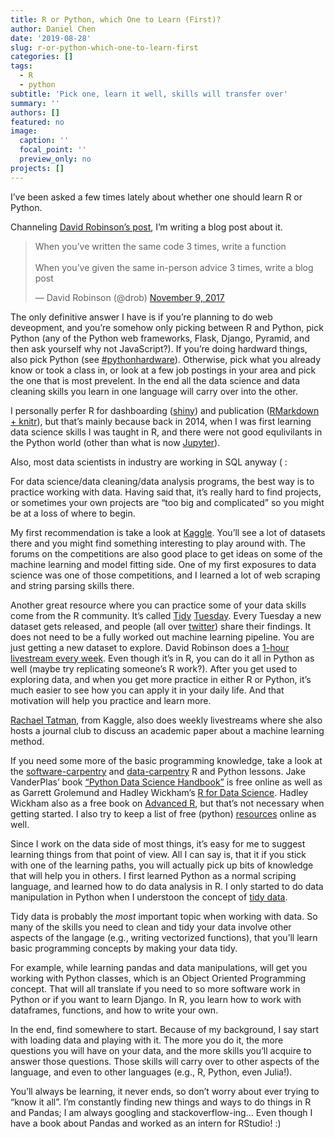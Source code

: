 ```yaml
---
title: R or Python, which One to Learn (First)?
author: Daniel Chen
date: '2019-08-28'
slug: r-or-python-which-one-to-learn-first
categories: []
tags:
  - R
  - python
subtitle: 'Pick one, learn it well, skills will transfer over'
summary: ''
authors: []
featured: no
image:
  caption: ''
  focal_point: ''
  preview_only: no
projects: []
---
```


I've been asked a few times lately about whether one should learn R or Python.

Channeling
[David Robinson's post][drob-post],
I'm writing a blog post about it.

<blockquote class="twitter-tweet" data-lang="en"><p lang="en" dir="ltr">When you’ve written the same code 3 times, write a function<br><br>When you’ve given the same in-person advice 3 times, write a blog post</p>&mdash; David Robinson (@drob) <a href="https://twitter.com/drob/status/928447584712253440?ref_src=twsrc%5Etfw">November 9, 2017</a></blockquote>
<script async src="https://platform.twitter.com/widgets.js" charset="utf-8"></script>

The only definitive answer I have is if you're planning to do web deveopment,
and you're somehow only picking between R and Python, pick Python
(any of the Python web frameworks, Flask, Django, Pyramid, and then ask yourself why not JavaScript?).
If you're doing hardward things, also pick Python
(see [#pythonhardware](https://twitter.com/search?q=%23pythonhardware&src=typed_query&f=live)).
Otherwise, pick what you already know or took a class in,
or look at a few job postings in your area and pick the one that is most prevelent.
In the end all the data science and data cleaning skills you learn in one language will
carry over into the other.

I personally perfer R for dashboarding
([shiny](https://shiny.rstudio.com/))
and publication
([RMarkdown + knitr](https://rmarkdown.rstudio.com/)),
but that's mainly because back in 2014, when I was first learning data science skills I was taught in R,
and there were not good equlivilants in the Python world
(other than what is now [Jupyter](https://jupyter.org/)).

Also, most data scientists in industry are working in SQL anyway ( :

<!-- more -->

For data science/data cleaning/data analysis programs,
the best way is to practice working with data.
Having said that, it's really hard to find projects,
or sometimes your own projects are "too big and complicated" so you might be at a loss of where to begin.

My first recommendation is take a look at
[Kaggle][1].
You'll see a lot of datasets there and you might find something interesting to play around with.
The forums on the competitions are also good place to get ideas on some of the machine learning and model fitting side.
One of my first exposures to data science was one of those competitions,
and I learned a lot of web scraping and string parsing skills there.

Another great resource where you can practice some of your data skills come from the R community.
It's called
[Tidy][2]
[Tuesday][3].
Every Tuesday a new dataset gets released, and people
(all over [twitter][4])
share their findings.
It does not need to be a fully worked out machine learning pipeline.
You are just getting a new dataset to explore.
David Robinson does a
[1-hour livestream every week][5].
Even though it's in R, you can do it all in Python as well (maybe try replicating someone's R work?).
After you get used to exploring data, and when you get more practice in either R or Python,
it's much easier to see how you can apply it in your daily life.
And that motivation will help you practice and learn more.

[Rachael Tatman](https://twitter.com/rctatman),
from Kaggle, also does weekly livestreams where
she also hosts a journal club to discuss an academic paper about
a machine learning method.

If you need some more of the basic programming knowledge,
take a look at the
[software-carpentry][6] and
[data-carpentry][7]
R and Python lessons.
Jake VanderPlas' book
["Python Data Science Handbook"][8]
is free online as well as
as Garrett Grolemund and Hadley Wickham's
[R for Data Science][10].
Hadley Wickham also as a free book on
[Advanced R](https://adv-r.hadley.nz/),
but that's not necessary when getting started.
I also try to keep a list of free (python)
[resources][9]
online as well.

Since I work on the data side of most things,
it's easy for me to suggest learning things from that point of view.
All I can say is, that it if you stick with one of the learning paths,
you will actually pick up bits of knowledge that will help you in others.
I first learned Python as a normal scriping language, and learned how to do data analysis in R.
I only started to do data manipulation in Python when I understoon the concept of
[tidy data](https://vita.had.co.nz/papers/tidy-data.pdf).

Tidy data is probably the *most* important topic when working with data.
So many of the skills you need to clean and tidy your data involve other aspects of the langage
(e.g., writing vectorized functions),
that you'll learn basic programming concepts by making your data tidy.

For example, while learning pandas and data manipulations,
will get you working with Python classes,
which is an Object Oriented Programming concept.
That will all translate if you need to so more software work in Python or if you want to learn Django.
In R, you learn how to work with dataframes, functions, and how to write your own.

In the end, find somewhere to start.
Because of my background, I say start with loading data and playing with it.
The more you do it, the more questions you will have on your data,
and the more skills you'll acquire to answer those questions.
Those skills will carry over to other aspects of the language, and even to other languages
(e.g., R, Python, even Julia!).

You'll always be learning, it never ends, so don't worry about ever trying to "know it all".
I'm constantly finding new things and ways to do things in R and Pandas; I am always googling and stackoverflow-ing...
Even though I have a book about Pandas and worked as an intern for RStudio! :)

[drob-post]: http://varianceexplained.org/r/start-blog/

[1]: https://www.kaggle.com/competitions
[2]: https://github.com/rfordatascience/tidytuesday
[3]: https://thomasmock.netlify.com/post/tidytuesday-a-weekly-social-data-project-in-r/
[4]: https://twitter.com/hashtag/tidytuesday
[5]: https://www.youtube.com/user/safe4democracy/videos
[6]: https://software-carpentry.org/lessons/
[7]: https://datacarpentry.org/lessons/
[8]: https://jakevdp.github.io/PythonDataScienceHandbook/
[9]: https://github.com/chendaniely/pandas_for_everyone#other-random-goodies
[10]: https://r4ds.had.co.nz/

